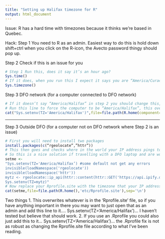 ```yaml
---
title: "Setting up Halifax timezone for R"
output: html_document
---
```


Issue: R has a hard time with timezones because it thinks we're based in Quebec. 

Hack:
Step 1
You need to R as an admin. Easiest way to do this is hold down shift+ctrl when you click on the R-icon, the Avecto password thingy should pop up.

Step 2
Check if this is an issue for you
```r
# Step 1 Run this, does it say it’s an hour ago?
Sys.time()
# If it does, when you run this I expect it says you are “America/Curacao”
Sys.timezone()
```

Step 3 DFO network (for a computer connected to DFO network)
```r
# If it doesn’t say “America/Halifax” in step 2 you should change this, this will force R to think no matter what you are in the world that you are in the same timezone as Halifax
# Run this line to force the computer to be “America/Halifax”, this overwrites your Rprofile.site file so be careful If you have custom stuff in there (See note 1)!!
cat("Sys.setenv(TZ='America/Halifax')",file=file.path(R.home(component="etc"),'Rprofile.site'),sep='\n')
```
--------------------------------------------------
Step 3 Outside DFO (for a computer not on DFO network where Step 2 is an issue)

```r
# First you will need to install two packages
install.packages(c(“rgeolocate”,”httr”))
# This then goes and checks where in the world your IP address pings to, this breaks on DFO network as it pings to Quebec
# So this is a nice solution if travelling with a DFO laptop and are working out of non-DFO facilities.
setme <- 
"Sys.setenv(TZ='America/Halifax’) #some default not get any errors
invisible(loadNamespace('rgeolocate'))
invisible(loadNamespace('httr'))
mytz <- rgeolocate::ip_api(httr::content(httr::GET('https://api.ipify.org?format=json'))[1])[['timezone']]
Sys.setenv(TZ=mytz)"
# Now replace your Rprofile.site with the timezone that your IP address says you are in.  this overwrites your Rprofile.site file so be careful If you have custom stuff in there (See note 1)!!
cat(setme,file=file.path(R.home(),'etc/Rprofile.site'),sep='\n')
```

Two things
1.	This overwrites whatever is in the ‘Rprofile.site’ file, so if you have anything important in there you may want to just open that as an admin and add this line to it….  Sys.setenv(TZ='America/Halifax')… I haven’t tested but believe that should work.
2.	If you use an .Rprofile you could also just add this to it… Sys.setenv(TZ='America/Halifax')…  the .Rprofile fix is not as robust as changing the Rprofile.site file according to what I’ve been reading.
